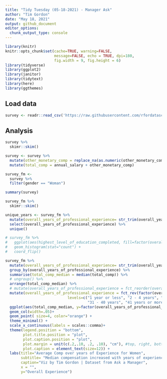 ```yaml
---
title: "Tidy Tuesday (05-18-2021) - Manager Ask"
author: "Tim Gordon"
date: "May 18, 2021"
output: github_document
editor_options:
  chunk_output_type: console
---
```


```r
library(knitr)
knitr::opts_chunk$set(cache=TRUE, warning=FALSE,
                      message=FALSE, echo = TRUE, dpi=180,
                      fig.width = 9, fig.height = 6)
library(tidyverse)
library(ggplot2)
library(janitor)
library(tidytext)
library(here)
library(ggthemes)
```

## Load data

```r
survey <- readr::read_csv('https://raw.githubusercontent.com/rfordatascience/tidytuesday/master/data/2021/2021-05-18/survey.csv')

```

## Analysis


```r
survey %>%
  skimr::skim()

survey <- survey %>%
  mutate(other_monetary_comp = replace_na(as.numeric(other_monetary_comp),0)) %>%
  mutate(total_comp = annual_salary + other_monetary_comp) 

survey_fm <- 
  survey %>%
  filter(gender == "Woman") 

summary(survey)

survey_fm %>%
  skimr::skim()

```


```r
unique_years <- survey_fm %>%
  mutate(overall_years_of_professional_experience= str_trim(overall_years_of_professional_experience)) %>%
  select(overall_years_of_professional_experience) %>%
  unique()

# survey_fm %>%
#   ggplot(aes(highest_level_of_education_completed, fill=factor(overall_years_of_professional_experience))) +
#   geom_histogram(stat="count") +
#   coord_flip()

survey_fm %>%
  mutate(overall_years_of_professional_experience= str_trim(overall_years_of_professional_experience)) %>%
  group_by(overall_years_of_professional_experience) %>%
  summarise(total_comp_median = median(total_comp)) %>%
  # ungroup() %>%
  arrange(total_comp_median) %>%
  # mutate(overall_years_of_professional_experience = fct_reorder(overall_years_of_professional_experience, desc(total_comp_avg))) #%>%
  mutate(overall_years_of_professional_experience = fct_rev(factor(overall_years_of_professional_experience, 
                            levels=c("1 year or less", "2 - 4 years", "5-7 years", "8 - 10 years", "11 - 20 years", "21 - 30 years", 
                                     "31 - 40 years", "41 years or more")))) %>%
  ggplot(aes(total_comp_median, y=factor(overall_years_of_professional_experience))) +
  geom_col(width=.05)+
  geom_point( size=4, color="orange") +
  theme_minimal() +
  scale_x_continuous(labels = scales::comma)+
  theme(legend.position = "bottom",
        plot.title.position = "plot",
        plot.caption.position = "plot",
        plot.margin = unit(c(.2,.10, .2, .10), "cm"), #top, right, bottom, left
        plot.caption = element_text(size=12)) +
  labs(title="Average Comp over years of Experience for Women",
       subtitle= "Median compensation increased with years of experience",
       caption="Viz by Tim Gordon | Dataset from Ask a Manager",
       x = "",
       y="Overall Experience")
```






